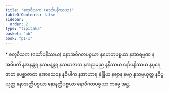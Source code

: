```yaml
---
title: "စတုဝီသက (သော်ပနိဿယ)"
tableOfContents: false
sidebar:
  order: 2
type: "tipitaka"
basket: "ab"
book: "p1-1"
---
```



<DynamicBreadcrumb />

<Paragraph type="center" book="p1-1">
* စတုဝီသက (သော်ပနိဿယ)
</Paragraph>

<Paragraph number="2036" book="p1-1">
နောအဝိဂတပစ္စယာ နဟေတုပစ္စယာ နအာရမ္မဏ နအဓိပတိ နအနန္တရ နသမနန္တရ နသဟဇာတ နအညမည နနိဿယ နော်ပနိဿယ နပုရေဇာတ နပစ္ဆာဇာတ နအာသေဝန နဝိပါက နအာဟာရ နဲန္ဒြိယ နဈာန နမဂ္ဂ နသမ္ပယုတ္တ နဝိပ္ပယုတ္တ နောအတ္ထိပစ္စယာ နောနတ္ထိပစ္စယာ နောဝိဂတပစ္စယာ ကမ္မေ အဋ္ဌ.
</Paragraph>